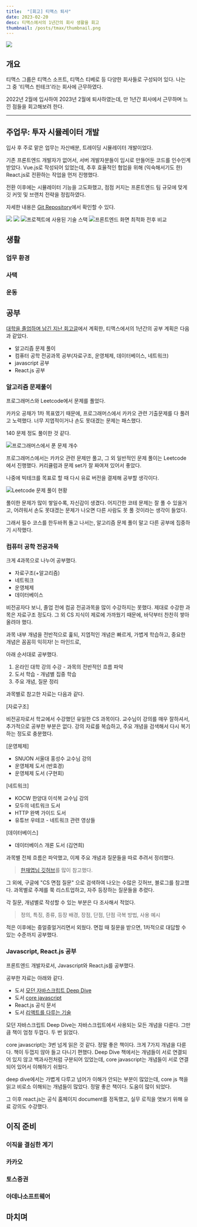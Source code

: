 ```yaml
---
title:  "[회고] 티맥스 퇴사"
date: 2023-02-20
desc: 티맥스에서의 1년간의 회사 생활을 회고
thumbnail: /posts/tmax/thumbnail.png
---
```


![](/posts/tmax/thumbnail.png)

## 개요

티맥스 그룹은 티맥스 소프트, 티맥스 티베로 등 다양한 회사들로 구성되어 있다.
나는 그 중 '티맥스 핀테크'라는 회사에 근무하였다.

2022년 2월에 입사하여 2023년 2월에 퇴사하였는데,
만 1년간 회사에서 근무하며 느낀 점들을 회고해보려 한다.

---

## 주업무: 투자 시뮬레이터 개발

입사 후 주로 맡은 업무는 자산배분, 트레이딩 시뮬레이터 개발이었다. 

기존 프론트엔드 개발자가 없어서, 서버 개발자분들이 임시로 만들어둔 코드를 인수인계 받았다. 
Vue.js로 작성되어 있었는데, 추후 효율적인 협업을 위해 (익숙해서기도 한) React.js로 전환하는 작업을 먼저 진행했다. 

전환 이후에는 시뮬레이터 기능을 고도화했고, 점점 커지는 프론트엔드 팀 규모에 맞게 깃 커밋 및 브랜치 전략을 정립하였다.

자세한 내용은 [Git Repository](https://github.com/d5br5/WEB_Robo_Advisor)에서 확인할 수 있다.

![](/posts/tmax/1.png)
![](/posts/tmax/3.png)
![프로젝트에 사용된 기술 스택](/posts/tmax/2.png)
![프론트엔드 화면 최적화 전후 비교](/posts/tmax/4.jpg)


## 생활

### 업무 환경

### 사택

### 운동


## 공부

[대학을 졸업하며 남긴 지난 회고글](https://d5br5.dev/blog/retrospect/university_graduation)에서 계획한, 티맥스에서의 1년간의 공부 계획은 다음과 같았다.

- 알고리즘 문제 풀이
- 컴퓨터 공학 전공과목 공부(자료구조, 운영체제, 데이터베이스, 네트워크)
- javascript 공부
- React.js 공부

### 알고리즘 문제풀이

프로그래머스와 Leetcode에서 문제를 풀었다. 

카카오 공채가 1차 목표였기 때문에, 프로그래머스에서 카카오 관련 기출문제를 다 풀려고 노력했다.
너무 지엽적이거나 손도 못대겠는 문제는 패스했다. 

140 문제 정도 풀이한 것 같다.

![프로그래머스에서 푼 문제 개수](/posts/tmax/6.jpg)

프로그래머스에서는 카카오 관련 문제만 풀고, 그 외 일반적인 문제 풀이는 Leetcode에서 진행했다.
커리큘럼과 문제 set가 잘 짜여져 있어서 좋았다. 

나중에 빅테크를 목표로 할 때 다시 유료 버전을 결제해 공부할 생각이다.

![Leetcode 문제 풀이 현황](/posts/tmax/5.jpg)

풀이한 문제가 많이 쌓일수록, 자신감이 생겼다.
어지간한 코테 문제는 잘 풀 수 있을거고, 
어려워서 손도 못대겠는 문제가 나오면 다른 사람도 못 풀 것이라는 생각이 들었다.

그래서 필수 코스를 한두바퀴 돌고 나서는, 알고리즘 문제 풀이 말고 다른 공부에 집중하기 시작했다.


### 컴퓨터 공학 전공과목

크게 4과목으로 나누어 공부했다.

- 자료구조(+알고리즘)
- 네트워크
- 운영체제
- 데이터베이스

비전공자다 보니, 졸업 전에 컴공 전공과목을 많이 수강하지는 못했다. 
제대로 수강한 과목은 자료구조 정도다.
그 외 CS 지식이 제로에 가까웠기 때문에, 바닥부터 찬찬히 쌓아올려야 했다.

과목 내부 개념을 전반적으로 훑되,
지엽적인 개념은 빠르게, 가볍게 학습하고,
중요한 개념은 꼼꼼히 익히자! 는 마인드로,

아래 순서대로 공부했다.

1. 온라인 대학 강의 수강 - 과목의 전반적인 흐름 파악
2. 도서 학습 - 개념별 집중 학습
3. 주요 개념, 질문 정리

과목별로 참고한 자료는 다음과 같다.

[자료구조]

비전공자로서 학교에서 수강했던 유일한 CS 과목이다.
교수님이 강의를 매우 잘하셔서, 추가적으로 공부한 부분은 없다. 
강의 자료를 복습하고, 주요 개념을 검색해서 다시 복기하는 정도로 충분했다.


[운영체제]

- SNUON 서울대 홍성수 교수님 강의
- 운영체제 도서 (반효경)
- 운영체제 도서 (구현회)

[네트워크]

- KOCW 한양대 이석복 교수님 강의
- 모두의 네트워크 도서
- HTTP 완벽 가이드 도서
- 유튜브 우테코 - 네트워크 관련 영상들

[데이터베이스]

- 데이터베이스 개론 도서 (김연희)

과목별 전체 흐름은 파악했고,
이제 주요 개념과 질문들을 따로 추려서 정리했다.

> [한재엽님 깃허브](https://github.com/JaeYeopHan/Interview_Question_for_Beginner)를 많이 참고했다.

그 외에, 구글에 "CS 면접 질문" 으로 검색하여 나오는 수많은 깃허브, 블로그를 참고했다.
과목별로 주제를 쭉 리스트업하고, 자주 등장하는 질문들을 추렸다.

각 질문, 개념별로 작성할 수 있는 부분은 다 조사해서 적었다.
> 정의, 특징, 종류, 등장 배경, 장점, 단점, 단점 극복 방법, 사용 예시
 
적은 이후에는 중얼중얼거리면서 외웠다.
면접 때 질문을 받으면, 1차적으로 대답할 수 있는 수준까지 공부했다.


### Javascript, React.js 공부

프론트엔드 개발자로서, Javascript와 React.js를 공부했다.

공부한 자료는 아래와 같다.

- 도서 [모던 자바스크립트 Deep Dive](https://search.shopping.naver.com/book/catalog/32472713016?cat_id=50010881&frm=PBOKPRO&query=%EC%9E%90%EB%B0%94%EC%8A%A4%ED%81%AC%EB%A6%BD%ED%8A%B8+deep+dive)
- 도서 [core javascript](https://search.shopping.naver.com/book/catalog/32466950627?cat_id=50010881&frm=PBOKPRO&query=%EC%BD%94%EC%96%B4+%EC%9E%90%EB%B0%94%EC%8A%A4%ED%81%AC%EB%A6%BD%ED%8A%B8)
- React.js 공식 문서
- 도서 [리액트를 다루는 기술](https://search.shopping.naver.com/book/catalog/32455931817?cat_id=50010881&frm=PBOKPRO&query=%EB%A6%AC%EC%95%A1%ED%8A%B8%EB%A5%BC+%EB%8B%A4%EB%A3%A8%EB%8A%94+%EA%B8%B0%EC%88%A0)

모던 자바스크립트 Deep Dive는 자바스크립트에서 사용되는 모든 개념을 다룬다.
그만큼 책이 엄청 두껍다. 두 번 읽었다.

core javascript는 3번 넘게 읽은 것 같다. 정말 좋은 책이다. 
크게 7가지 개념을 다룬다. 책이 두껍지 않아 들고 다니기 편했다.
Deep Dive 책에서는 개념들이 서로 연결되어 있지 않고 백과사전처럼 구분되어 있었는데,
core javascript는 개념들이 서로 연결되어 있어서 이해하기 쉬웠다.

deep dive에서는 가볍게 다루고 넘어가 이해가 안되는 부분이 많았는데, 
core js 책을 읽고 비로소 이해되는 개념들이 많았다.
정말 좋은 책이다. 도움이 많이 되었다. 

그 이후 react.js는 공식 홈페이지 document를 정독했고, 
실무 로직을 엿보기 위해 유료 강의도 수강했다.


## 이직 준비

### 이직을 결심한 계기

### 카카오

### 토스증권

### 아데나소프트웨어

## 마치며




